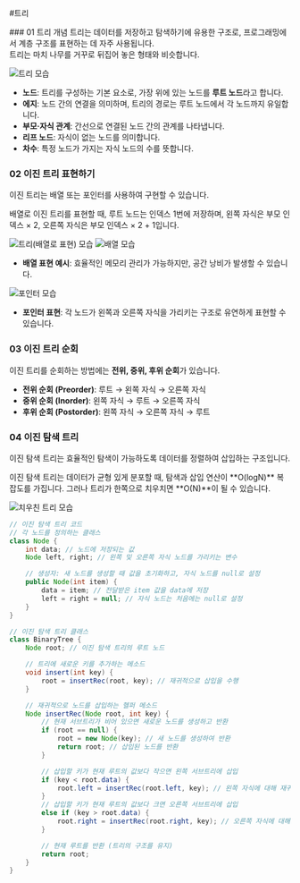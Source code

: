 
#트리

<Steps>
  ### 01 트리 개념
  트리는 데이터를 저장하고 탐색하기에 유용한 구조로, 프로그래밍에서 계층 구조를 표현하는 데 자주 사용됩니다. <br/>
  트리는 마치 나무를 거꾸로 뒤집어 놓은 형태와 비슷합니다.

  <Callout type="info" emoji="🌳">

  ![트리 모습](./tree1.png)

  - **노드**: 트리를 구성하는 기본 요소로, 가장 위에 있는 노드를 **루트 노드**라고 합니다.
  - **에지**: 노드 간의 연결을 의미하며, 트리의 경로는 루트 노드에서 각 노드까지 유일합니다.
  - **부모·자식 관계**: 간선으로 연결된 노드 간의 관계를 나타냅니다.
  - **리프 노드**: 자식이 없는 노드를 의미합니다.
  - **차수**: 특정 노드가 가지는 자식 노드의 수를 뜻합니다.

  ### 02 이진 트리 표현하기
  이진 트리는 배열 또는 포인터를 사용하여 구현할 수 있습니다.

  <Callout type="info" emoji="💡">
    배열로 이진 트리를 표현할 때, 루트 노드는 인덱스 1번에 저장하며, 왼쪽 자식은 부모 인덱스 × 2, 오른쪽 자식은 부모 인덱스 × 2 + 1입니다.
  </Callout>

  ![트리(배열로 표현) 모습](./tree2.png)
  ![배열 모습](./tree3.png)

  - **배열 표현 예시**: 효율적인 메모리 관리가 가능하지만, 공간 낭비가 발생할 수 있습니다.

  ![포인터 모습](./tree5.png)
  - **포인터 표현**: 각 노드가 왼쪽과 오른쪽 자식을 가리키는 구조로 유연하게 표현할 수 있습니다.

  ### 03 이진 트리 순회
  이진 트리를 순회하는 방법에는 **전위, 중위, 후위 순회**가 있습니다.

  - **전위 순회 (Preorder)**: 루트 → 왼쪽 자식 → 오른쪽 자식
  - **중위 순회 (Inorder)**: 왼쪽 자식 → 루트 → 오른쪽 자식
  - **후위 순회 (Postorder)**: 왼쪽 자식 → 오른쪽 자식 → 루트

  ### 04 이진 탐색 트리
  이진 탐색 트리는 효율적인 탐색이 가능하도록 데이터를 정렬하여 삽입하는 구조입니다.

  <Callout type="info" emoji="🔍">
    이진 탐색 트리는 데이터가 균형 있게 분포할 때, 탐색과 삽입 연산이 **O(logN)** 복잡도를 가집니다. 그러나 트리가 한쪽으로 치우치면 **O(N)**이 될 수 있습니다.
  </Callout>

  ![치우친 트리 모습](./tree4.png)


  ```java showLineNumbers copy
  // 이진 탐색 트리 코드
  // 각 노드를 정의하는 클래스
  class Node {
      int data; // 노드에 저장되는 값
      Node left, right; // 왼쪽 및 오른쪽 자식 노드를 가리키는 변수

      // 생성자: 새 노드를 생성할 때 값을 초기화하고, 자식 노드를 null로 설정
      public Node(int item) {
          data = item; // 전달받은 item 값을 data에 저장
          left = right = null; // 자식 노드는 처음에는 null로 설정
      }
  }

  // 이진 탐색 트리 클래스
  class BinaryTree {
      Node root; // 이진 탐색 트리의 루트 노드

      // 트리에 새로운 키를 추가하는 메소드
      void insert(int key) {
          root = insertRec(root, key); // 재귀적으로 삽입을 수행
      }

      // 재귀적으로 노드를 삽입하는 헬퍼 메소드
      Node insertRec(Node root, int key) {
          // 현재 서브트리가 비어 있으면 새로운 노드를 생성하고 반환
          if (root == null) {
              root = new Node(key); // 새 노드를 생성하여 반환
              return root; // 삽입된 노드를 반환
          }

          // 삽입할 키가 현재 루트의 값보다 작으면 왼쪽 서브트리에 삽입
          if (key < root.data) {
              root.left = insertRec(root.left, key); // 왼쪽 자식에 대해 재귀적으로 호출
          }
          // 삽입할 키가 현재 루트의 값보다 크면 오른쪽 서브트리에 삽입
          else if (key > root.data) {
              root.right = insertRec(root.right, key); // 오른쪽 자식에 대해 재귀적으로 호출
          }

          // 현재 루트를 반환 (트리의 구조를 유지)
          return root;
      }
  }
```

</Steps>